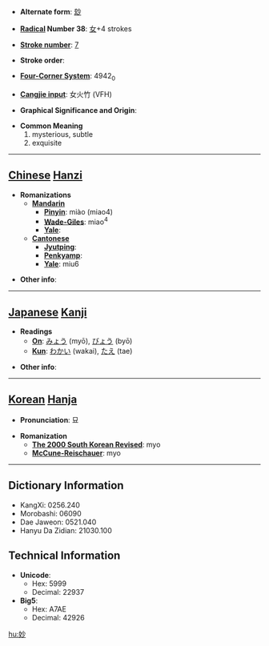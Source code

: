 * '''Alternate form''': [[玅]]

* '''[[Wiktionary:Chinese radical index| Radical]] Number 38''': [[Wiktionary:Chinese radical index 女|女]]+4 strokes

* '''[[Wiktionary:Chinese total strokes index|Stroke number]]''': [[Wiktionary:Chinese total strokes index 7|7]]

* '''Stroke order''': 

* '''[[Wiktionary:Chinese four corner index|Four-Corner System]]''': 4942<sub>0</sub>

* '''[[Wiktionary:Chinese Cangjie index|Cangjie input]]''': 女火竹 (VFH)

* '''Graphical Significance and Origin''': 

* '''Common Meaning'''
*#mysterious, subtle
*# exquisite


----

== [[Chinese]] [[Hanzi]] ==

* '''Romanizations'''
** '''[[Mandarin]]'''
*** '''[[Pinyin]]''': miào (miao4)
*** '''[[Wade-Giles]]''': miao<sup>4</sup>
*** '''[[Yale]]''': 
** '''[[Cantonese]]'''
*** '''[[Jyutping]]''':
*** '''[[Penkyamp]]''': 
*** '''[[Yale]]''': miu6

* '''Other info''': 

----

== [[Japanese]] [[Kanji]] ==

* '''Readings'''
** '''[[On]]''': [[みょう]] (myō), [[びょう]] (byō)
** '''[[Kun]]''': [[わかい]] (wakai), [[たえ]] (tae)

* '''Other info''':  

----

== [[Korean]] [[Hanja]] ==

* '''Pronunciation''': 묘

* '''Romanization'''
** '''[[The 2000 South Korean Revised Romanization|The 2000 South Korean Revised]]''': myo
** '''[[McCune-Reischauer]]''': myo

----

== Dictionary Information ==

* KangXi: 0256.240
* Morobashi: 06090
* Dae Jaweon: 0521.040
* Hanyu Da Zidian: 21030.100

== Technical Information ==

* '''Unicode''':
** Hex: 5999
** Decimal: 22937
* '''Big5''':
** Hex: A7AE
** Decimal: 42926

[[hu:妙]]